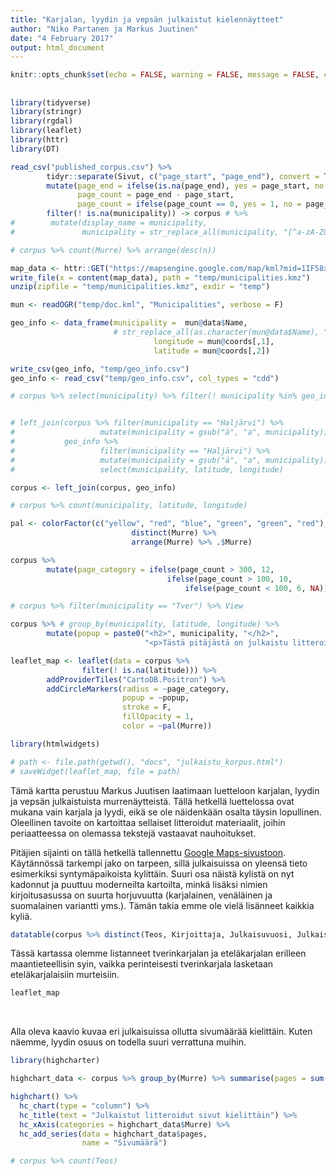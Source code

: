 ```yaml
---
title: "Karjalan, lyydin ja vepsän julkaistut kielennäytteet"
author: "Niko Partanen ja Markus Juutinen"
date: "4 February 2017"
output: html_document
---
```


```r
knitr::opts_chunk$set(echo = FALSE, warning = FALSE, message = FALSE, comment = FALSE)
```

## 

```r
library(tidyverse)
library(stringr)
library(rgdal)
library(leaflet)
library(httr)
library(DT)
```

```r

read_csv("published_corpus.csv") %>% 
        tidyr::separate(Sivut, c("page_start", "page_end"), convert = T) %>%
        mutate(page_end = ifelse(is.na(page_end), yes = page_start, no = page_end),
               page_count = page_end - page_start,
               page_count = ifelse(page_count == 0, yes = 1, no = page_count)) %>%
        filter(! is.na(municipality)) -> corpus # %>% 
#        mutate(display_name = municipality,
#               municipality = str_replace_all(municipality, "[^a-zA-Z0-9]", "")) -> corpus

# corpus %>% count(Murre) %>% arrange(desc(n))

map_data <- httr::GET("https://mapsengine.google.com/map/kml?mid=1IF58xysxfkTPMBj1S0CVqnAOkYM")
write_file(x = content(map_data), path = "temp/municipalities.kmz")
unzip(zipfile = "temp/municipalities.kmz", exdir = "temp")

mun <- readOGR("temp/doc.kml", "Municipalities", verbose = F)

geo_info <- data_frame(municipality =  mun@data$Name,
                       # str_replace_all(as.character(mun@data$Name), "[^a-zA-Z0-9]", ""),
                                longitude = mun@coords[,1],
                                latitude = mun@coords[,2])

write_csv(geo_info, "temp/geo_info.csv")
geo_info <- read_csv("temp/geo_info.csv", col_types = "cdd")

# corpus %>% select(municipality) %>% filter(! municipality %in% geo_info$municipality)


# left_join(corpus %>% filter(municipality == "Haljärvi") %>%
#                   mutate(municipality = gsub("ä", "a", municipality)), 
#           geo_info %>% 
#                   filter(municipality == "Haljärvi") %>%
#                   mutate(municipality = gsub("ä", "a", municipality))) %>% 
#                   select(municipality, latitude, longitude)

corpus <- left_join(corpus, geo_info)

# corpus %>% count(municipality, latitude, longitude)

pal <- colorFactor(c("yellow", "red", "blue", "green", "green", "red"), domain = corpus %>% 
                           distinct(Murre) %>% 
                           arrange(Murre) %>% .$Murre)

corpus %>% 
        mutate(page_category = ifelse(page_count > 300, 12, 
                                   ifelse(page_count > 100, 10, 
                                       ifelse(page_count < 100, 6, NA)))) -> corpus

# corpus %>% filter(municipality == "Tver") %>% View

corpus %>% # group_by(municipality, latitude, longitude) %>% 
        mutate(popup = paste0("<h2>", municipality, "</h2>",
                              "<p>Tästä pitäjästä on julkaistu litteroituja tekstejä yhteensä ", page_count, " sivua. </p> <p> Periaatteessa tähän voisi laittaa muutakin oleellista tietoa, esimerkiksi lista julkaisuista tai jopa linkit eri skannattuihin / digitoituihin teksteihin. </p>")) -> corpus # %>% ungroup -> corpus

leaflet_map <- leaflet(data = corpus %>% 
                filter(! is.na(latitude))) %>%
        addProviderTiles("CartoDB.Positron") %>%
        addCircleMarkers(radius = ~page_category, 
                         popup = ~popup, 
                         stroke = F, 
                         fillOpacity = 1, 
                         color = ~pal(Murre))

library(htmlwidgets)

# path <- file.path(getwd(), "docs", "julkaistu_korpus.html")
# saveWidget(leaflet_map, file = path)

```

Tämä kartta perustuu Markus Juutisen laatimaan luetteloon karjalan, lyydin ja vepsän julkaistuista  murrenäytteistä. Tällä hetkellä luettelossa ovat mukana vain karjala ja lyydi, eikä se ole näidenkään osalta täysin lopullinen. Oleellinen tavoite on kartoittaa sellaiset litteroidut materiaalit, joihin periaatteessa on olemassa tekstejä vastaavat nauhoitukset.

Pitäjien sijainti on tällä hetkellä tallennettu [Google Maps-sivustoon](https://drive.google.com/open?id=1IF58xysxfkTPMBj1S0CVqnAOkYM&usp=sharing). Käytännössä tarkempi jako on tarpeen, sillä julkaisuissa on yleensä tieto esimerkiksi syntymäpaikoista kylittäin. Suuri osa näistä kylistä on nyt kadonnut ja puuttuu moderneilta kartoilta, minkä lisäksi nimien kirjoitusasussa on suurta horjuvuutta (karjalainen, venäläinen ja suomalainen variantti yms.). Tämän takia emme ole vielä lisänneet kaikkia kyliä.

```r
datatable(corpus %>% distinct(Teos, Kirjoittaja, Julkaisuvuosi, Julkaisija) %>% arrange(Teos))
```


Tässä kartassa olemme listanneet tverinkarjalan ja eteläkarjalan erilleen maantieteellisin syin, vaikka perinteisesti tverinkarjala lasketaan eteläkarjalaisiin murteisiin.

```r

leaflet_map

```

</br>

Alla oleva kaavio kuvaa eri julkaisuissa ollutta sivumäärää kielittäin. Kuten näemme, lyydin osuus on todella suuri verrattuna muihin.

```r

library(highcharter)

highchart_data <- corpus %>% group_by(Murre) %>% summarise(pages = sum(page_count)) %>% ungroup

highchart() %>% 
  hc_chart(type = "column") %>% 
  hc_title(text = "Julkaistut litteroidut sivut kielittäin") %>% 
  hc_xAxis(categories = highchart_data$Murre) %>% 
  hc_add_series(data = highchart_data$pages,
                name = "Sivumäärä")

```

```r
# corpus %>% count(Teos)
```

